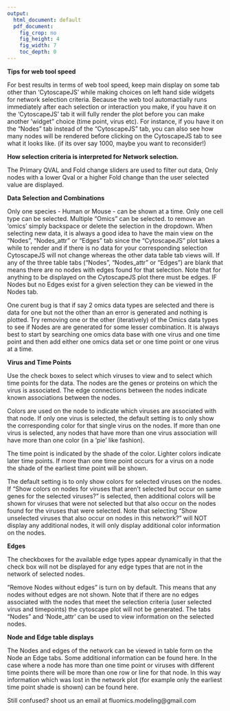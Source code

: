 ```yaml
---
output:
  html_document: default
  pdf_document:
    fig_crop: no
    fig_height: 4
    fig_width: 7
    toc_depth: 0
---
```

**Tips for web tool speed**

For best results in terms of web tool speed, keep main display on some tab other than 'CytoscapeJS' while making choices on left hand side widgets for network selection criteria.  Because the web tool automactially runs immediately after each selection or interaction you make, if you have it on the 'CytoscapeJS' tab it will fully render the plot before you can make another 'widget" choice (time point, virus etc).  For instance, if you have it on the "Nodes" tab instead of the "CytoscapeJS" tab, you can also see how many nodes will be rendered  before clicking on the CytoscapeJS tab to see what it looks like. (if its over say 1000, maybe you want to reconsider!)

**How selection criteria is interpreted for Network selection.**

The Primary QVAL and Fold change sliders are used to filter out data,  Only nodes with a lower Qval or a higher Fold change than the user selected value are displayed.

**Data Selection and Combinations**

Only one species - Human or Mouse - can be shown at a time.  Only one cell type can be selected.  Multiple "Omics" can be selected. to remove an 'omics' simply backspace or delete the selection in the dropdown.  When selecting new data, it is always a good idea to have the main view on the "Nodes", "Nodes_attr" or "Edges" tab since the "CytoscapeJS" plot takes a while to render and if there is no data for your corresponding selection CytoscapeJS will not change whereas the other data table tab views will.  If any of the three table tabs ("Nodes", "Nodes_attr" or "Edges") are blank that means there are no nodes with edges found for that selection.  Note that for anything to be displayed on the CytoscapeJS plot there must be edges.  IF Nodes but no Edges exist for a given selection they can be viewed in the Nodes tab.

One curent bug is that if say 2 omics data types are selected and there is data for one but not the other than an error is generated and nothing is plotted.  Try removing one or the other (iteratively) of the Omics data types to see if Nodes are are generated for some lesser combination.  It is always best to start by searching one omics data base with one virus and one time point and then add either one omics data set or one time point or one virus at a time.  

**Virus and Time Points**

Use the check boxes to select which viruses to view and to select which time points for the data. The nodes are the genes or proteins on which the virus is associated.  The edge connections between the nodes indicate known associations between the nodes.  

Colors are used on the node to indicate which viruses are associated with that node.  If only one virus is selected, the default setting is to only show the corresponding color for that single virus on the nodes.   If more than one virus is selected, any nodes that have more than one virus association will have more than one color (in a 'pie' like fashion).  

The time point is indicated by the shade of the color.  Lighter colors indicate later time points. If more than one time point occurs for a virus on a node the shade of the earliest time point will be shown.

The default setting is to only show colors for selected viruses on the nodes.  If "Show colors on nodes for viruses that aren't selected but occur on same genes for the selected viruses?" is selected, then additional colors will be shown for viruses that were not selected but that also occur on the nodes found for the viruses that were selected.  Note that selecting "Show unselected viruses that also occur on nodes in this network?" will NOT display any additional nodes, it will only display additional color information on the nodes.  

**Edges**

The checkboxes for the available edge types appear dynamically in that the check box will not be displayed for any edge types that are not in the network of selected nodes.

"Remove Nodes without edges" is turn on by default.  This means that any nodes without edges are not shown.  Note that if there are no edges associated with the nodes that meet the selection criteria (user selected virus and timepoints) the cytoscape plot will not be generated.  The tabs "Nodes" and 'Node_attr' can be used to view information on the selected nodes.

**Node and Edge table displays**

The Nodes and edges of the network can be viewed in table form on the Node an Edge tabs.  Some additional information can be found here. In the case where a node has more than one time point or viruses with different time points there will be more than one row or line for that node.  In this way information which was lost in the network plot (for example only the earliest time point shade is shown) can be found here.  

Still confused?  shoot us an email at fluomics.modeling@gmail.com 





